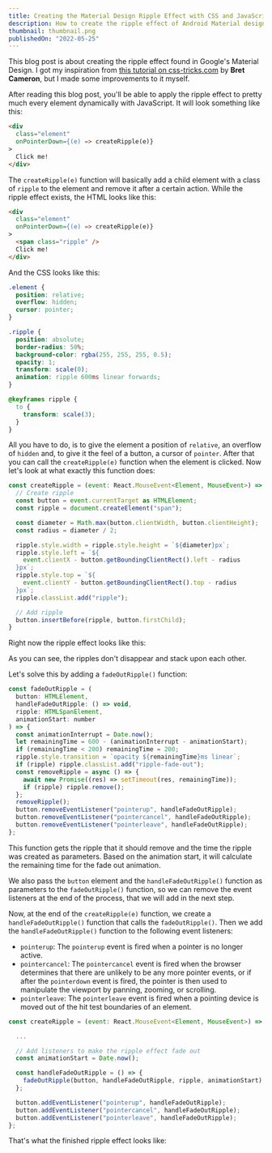 ```yaml
---
title: Creating the Material Design Ripple Effect with CSS and JavaScript
description: How to create the ripple effect of Android Material design with CSS and JavaScript dynamically for any element.
thumbnail: thumbnail.png
publishedOn: "2022-05-25"
---
```



This blog post is about creating the ripple effect found in Google's Material Design. I got my inspiration from [this tutorial on css-tricks.com](https://css-tricks.com/how-to-recreate-the-ripple-effect-of-material-design-buttons/) by **Bret Cameron**, but I made some improvements to it myself.

After reading this blog post, you'll be able to apply the ripple effect to pretty much every element dynamically with JavaScript. It will look something like this:

```html
<div
  class="element"
  onPointerDown={(e) => createRipple(e)}
>
  Click me!
</div>
```

<RippleDemo text="Click me!" />

The `createRipple(e)` function will basically add a child element with a class of `ripple` to the element and remove it after a certain action. While the ripple effect exists, the HTML looks like this:

```html
<div
  class="element"
  onPointerDown={(e) => createRipple(e)}
>
  <span class="ripple" />
  Click me!
</div>
```

And the CSS looks like this:

```css
.element {
  position: relative;
  overflow: hidden;
  cursor: pointer;
}

.ripple {
  position: absolute;
  border-radius: 50%;
  background-color: rgba(255, 255, 255, 0.5);
  opacity: 1;
  transform: scale(0);
  animation: ripple 600ms linear forwards;
}

@keyframes ripple {
  to {
    transform: scale(3);
  }
}
```

All you have to do, is to give the element a position of `relative`, an overflow of `hidden` and, to give it the feel of a button, a cursor of `pointer`. After that you can call the `createRipple(e)` function when the element is clicked. Now let's look at what exactly this function does:

```js
const createRipple = (event: React.MouseEvent<Element, MouseEvent>) => {
  // Create ripple
  const button = event.currentTarget as HTMLElement;
  const ripple = document.createElement("span");

  const diameter = Math.max(button.clientWidth, button.clientHeight);
  const radius = diameter / 2;

  ripple.style.width = ripple.style.height = `${diameter}px`;
  ripple.style.left = `${
    event.clientX - button.getBoundingClientRect().left - radius
  }px`;
  ripple.style.top = `${
    event.clientY - button.getBoundingClientRect().top - radius
  }px`;
  ripple.classList.add("ripple");

  // Add ripple
  button.insertBefore(ripple, button.firstChild);
}
```

Right now the ripple effect looks like this:

<RippleDemoWithoutFadeOut text="Click me!" />

As you can see, the ripples don't disappear and stack upon each other.

Let's solve this by adding a `fadeOutRipple()` function:

```js
const fadeOutRipple = (
  button: HTMLElement,
  handleFadeOutRipple: () => void,
  ripple: HTMLSpanElement,
  animationStart: number
) => {
  const animationInterrupt = Date.now();
  let remainingTime = 600 - (animationInterrupt - animationStart);
  if (remainingTime < 200) remainingTime = 200;
  ripple.style.transition = `opacity ${remainingTime}ms linear`;
  if (ripple) ripple.classList.add("ripple-fade-out");
  const removeRipple = async () => {
    await new Promise((res) => setTimeout(res, remainingTime));
    if (ripple) ripple.remove();
  };
  removeRipple();
  button.removeEventListener("pointerup", handleFadeOutRipple);
  button.removeEventListener("pointercancel", handleFadeOutRipple);
  button.removeEventListener("pointerleave", handleFadeOutRipple);
};
```

This function gets the ripple that it should remove and the time the ripple was created as parameters. Based on the animation start, it will calculate the remaining time for the fade out animation.

We also pass the `button` element and the `handleFadeOutRipple()` function as parameters to the `fadeOutRipple()` function, so we can remove the event listeners at the end of the process, that we will add in the next step.

Now, at the end of the `createRipple(e)` function, we create a `handleFadeOutRipple()` function that calls the `fadeOutRipple()`. Then we add the `handleFadeOutRipple()` function to the following event listeners:

- `pointerup`: The `pointerup` event is fired when a pointer is no longer active.
- `pointercancel`: The `pointercancel` event is fired when the browser determines that there are unlikely to be any more pointer events, or if after the `pointerdown` event is fired, the pointer is then used to manipulate the viewport by panning, zooming, or scrolling.
- `pointerleave`: The `pointerleave` event is fired when a pointing device is moved out of the hit test boundaries of an element.

```js
const createRipple = (event: React.MouseEvent<Element, MouseEvent>) => {

  ...

  // Add listeners to make the ripple effect fade out
  const animationStart = Date.now();

  const handleFadeOutRipple = () => {
    fadeOutRipple(button, handleFadeOutRipple, ripple, animationStart);
  };

  button.addEventListener("pointerup", handleFadeOutRipple);
  button.addEventListener("pointercancel", handleFadeOutRipple);
  button.addEventListener("pointerleave", handleFadeOutRipple);
};
```

That's what the finished ripple effect looks like:

<RippleDemo text="Thanks for reading! ✌️" />
